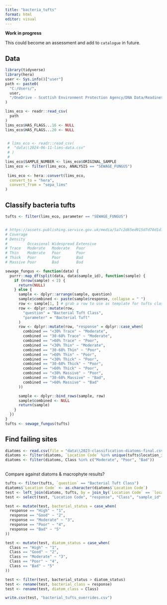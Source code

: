 ```yaml
---
title: "bacteria_tufts"
format: html
editor: visual
---
```


**Work in progress**

This could become an assessment and add to `catalogue` in future.

## Data

```r
library(tidyverse)
library(hera)
user <- Sys.info()["user"]
path <- paste0(
  "C:/Users/",
  user,
  "/OneDrive - Scottish Environment Protection Agency/DNA Data/Readiness Data/classification/latest-lims-data.csv"
)

lims_eco <- readr::read_csv(
  path
)
lims_eco$HAS_FLAGS...16 <- NULL
lims_eco$HAS_FLAGS...20 <- NULL


 # lims_eco <- readr::read_csv(
 #  "data\\2024-06-11-lims-data.csv"
 # )
 # 
lims_eco$SAMPLE_NUMBER <- lims_eco$ORIGINAL_SAMPLE  
lims_eco <- filter(lims_eco, ANALYSIS == "SEWAGE_FUNGUS")
 
 lims_eco <- hera::convert(lims_eco,
  convert_to = "hera",
  convert_from = "sepa_lims"
)
```

## Classify bacteria tufts

```r
tufts <- filter(lims_eco, parameter == "SEWAGE_FUNGUS")


# https://assets.publishing.service.gov.uk/media/5a7c2d65ed915d7d70d1d131/LIT_8165_d0e5a8.pdf
# Coverage
# Density
#         Occasional Widespread Extensive
# Trace   Moderate   Moderate   Poor
# Thin    Moderate   Poor       Poor
# Thick   Poor       Poor       Bad
# Massive Poor       Bad        Bad

sewage_fungus <- function(data) {
  purrr::map_df(split(data, data$sample_id), function(sample) {
    if (nrow(sample) < 2) {
      return(NULL)
    } else {
      sample <- dplyr::arrange(sample, question)
      sample$combined <- paste(sample$response, collapse = " ")
      row <- sample[1, ] # grab a row to use as template for tufts classification
      row <- dplyr::mutate(row,
        "question" = "Bacterial Tuft Class",
        "parameter" = "Bacterial Tuft"
      )
      row <- dplyr::mutate(row, "response" = dplyr::case_when(
        combined == "<30% Trace" ~ "Moderate",
        combined == "30-60% Trace" ~ "Moderate",
        combined == ">60% Trace" ~ "Poor",
        combined == "<30% Thin" ~ "Moderate",
        combined == "30-60% Thin" ~ "Poor",
        combined == ">60% Thin" ~ "Poor",
        combined == "<30% Thick" ~ "Poor",
        combined == "30-60% Thick" ~ "Poor",
        combined == ">60% Thick" ~ "Poor",
        combined == "<30% Massive" ~ "Poor",
        combined == "30-60% Massive" ~ "Bad",
        combined == ">60% Massive" ~ "Bad"
      ))

      sample <- dplyr::bind_rows(sample, row)
      sample$combined <- NULL
      return(sample)
    }
  })
}
tufts <- sewage_fungus(tufts)


```

## Find failing sites

```r

diatoms <- read.csv(file = "data\\2023-classification-diatoms-final.csv",  check.names = FALSE)
diatoms <- filter(diatoms, `Location Code` %in% unique(tufts$location_id))
diatoms <- filter(diatoms, Class %in% c("Moderate", "Poor", "Bad"))
                
```

Compare against diatoms & macrophyte results?

```r

tufts <- filter(tufts, `question` == "Bacterial Tuft Class")
diatoms$`Location Code` <- as.character(diatoms$`Location Code`)
test <- left_join(diatoms, tufts, by = join_by(`Location Code` == `location_id`))
test <- select(test, "Location Code", "response", "Class", "sample_id", "date_taken")

test <- mutate(test, bacterial_status = case_when(
  response == "High" ~ "1",
  response == "Good" ~ "2",
  response == "Moderate" ~ "3",
  response == "Poor" ~ "4",
  response == "Bad" ~ "5"
))

test <- mutate(test, diatom_status = case_when(
  Class == "High" ~ "1",
  Class == "Good" ~ "2",
  Class == "Moderate" ~ "3",
  Class == "Poor" ~ "4",
  Class == "Bad" ~ "5"
))

test <- filter(test, bacterial_status > diatom_status)
test <- rename(test, bacterial_class = response)
test <- rename(test, diatom_class = Class)

write.csv(test, "bacterial_tufts_overrides.csv")
```
